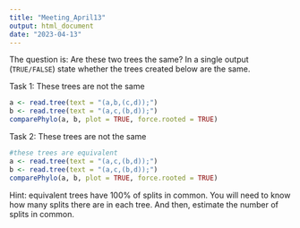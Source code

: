 ```yaml
---
title: "Meeting_April13"
output: html_document
date: "2023-04-13"
---
```


The question is: Are these two trees the same? In a single output (`TRUE/FALSE`) state whether the trees created below are the same.

Task 1: These trees are not the same

```r
a <- read.tree(text = "(a,b,(c,d));")
b <- read.tree(text = "(a,c,(b,d));")
comparePhylo(a, b, plot = TRUE, force.rooted = TRUE)
```

Task 2: These trees are not the same

```r
#these trees are equivalent
a <- read.tree(text = "(a,c,(b,d));")
b <- read.tree(text = "(a,c,(b,d));")
comparePhylo(a, b, plot = TRUE, force.rooted = TRUE)
```

Hint: equivalent trees have 100% of splits in common. You will need to know how many splits there are in each tree. And then, estimate the number of splits in common.





